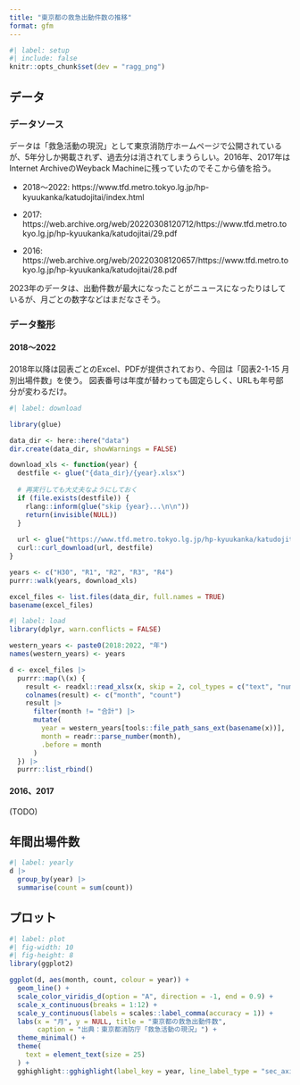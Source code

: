 ```yaml
---
title: "東京都の救急出動件数の推移"
format: gfm
---
```


```r
#| label: setup
#| include: false
knitr::opts_chunk$set(dev = "ragg_png")
```

## データ

### データソース

データは「救急活動の現況」として東京消防庁ホームページで公開されているが、5年分しか掲載されず、過去分は消されてしまうらしい。2016年、2017年はInternet ArchiveのWeyback Machineに残っていたのでそこから値を拾う。

-   2018～2022: https://www.tfd.metro.tokyo.lg.jp/hp-kyuukanka/katudojitai/index.html

-   2017: https://web.archive.org/web/20220308120712/https://www.tfd.metro.tokyo.lg.jp/hp-kyuukanka/katudojitai/29.pdf

-   2016: https://web.archive.org/web/20220308120657/https://www.tfd.metro.tokyo.lg.jp/hp-kyuukanka/katudojitai/28.pdf

2023年のデータは、出動件数が最大になったことがニュースになったりはしているが、月ごとの数字などはまだなさそう。

### データ整形

#### 2018～2022

2018年以降は図表ごとのExcel、PDFが提供されており、今回は「図表2-1-15 月別出場件数」を使う。
図表番号は年度が替わっても固定らしく、URLも年号部分が変わるだけ。

```r
#| label: download

library(glue)

data_dir <- here::here("data")
dir.create(data_dir, showWarnings = FALSE)

download_xls <- function(year) {
  destfile <- glue("{data_dir}/{year}.xlsx")
  
  # 再実行しても大丈夫なようにしておく
  if (file.exists(destfile)) {
    rlang::inform(glue("skip {year}...\n\n"))
    return(invisible(NULL))
  }
  
  url <- glue("https://www.tfd.metro.tokyo.lg.jp/hp-kyuukanka/katudojitai/data/Excel/{year}_2-1-15.xlsx")
  curl::curl_download(url, destfile)
}

years <- c("H30", "R1", "R2", "R3", "R4")
purrr::walk(years, download_xls)

excel_files <- list.files(data_dir, full.names = TRUE)
basename(excel_files)
```

```r
#| label: load
library(dplyr, warn.conflicts = FALSE)

western_years <- paste0(2018:2022, "年")
names(western_years) <- years

d <- excel_files |> 
  purrr::map(\(x) {
    result <- readxl::read_xlsx(x, skip = 2, col_types = c("text", "numeric", "skip"))
    colnames(result) <- c("month", "count")
    result |> 
      filter(month != "合計") |> 
      mutate(
        year = western_years[tools::file_path_sans_ext(basename(x))],
        month = readr::parse_number(month),
        .before = month
      )
  }) |> 
  purrr::list_rbind()
```

#### 2016、2017

(TODO)


## 年間出場件数

```r
#| label: yearly
d |> 
  group_by(year) |> 
  summarise(count = sum(count))
```

## プロット

```r
#| label: plot
#| fig-width: 10
#| fig-height: 8
library(ggplot2)

ggplot(d, aes(month, count, colour = year)) +
  geom_line() +
  scale_color_viridis_d(option = "A", direction = -1, end = 0.9) +
  scale_x_continuous(breaks = 1:12) +
  scale_y_continuous(labels = scales::label_comma(accuracy = 1)) +
  labs(x = "月", y = NULL, title = "東京都の救急出動件数",
       caption = "出典：東京都消防庁「救急活動の現況」") +
  theme_minimal() +
  theme(
    text = element_text(size = 25)
  ) +
  gghighlight::gghighlight(label_key = year, line_label_type = "sec_axis")
```


